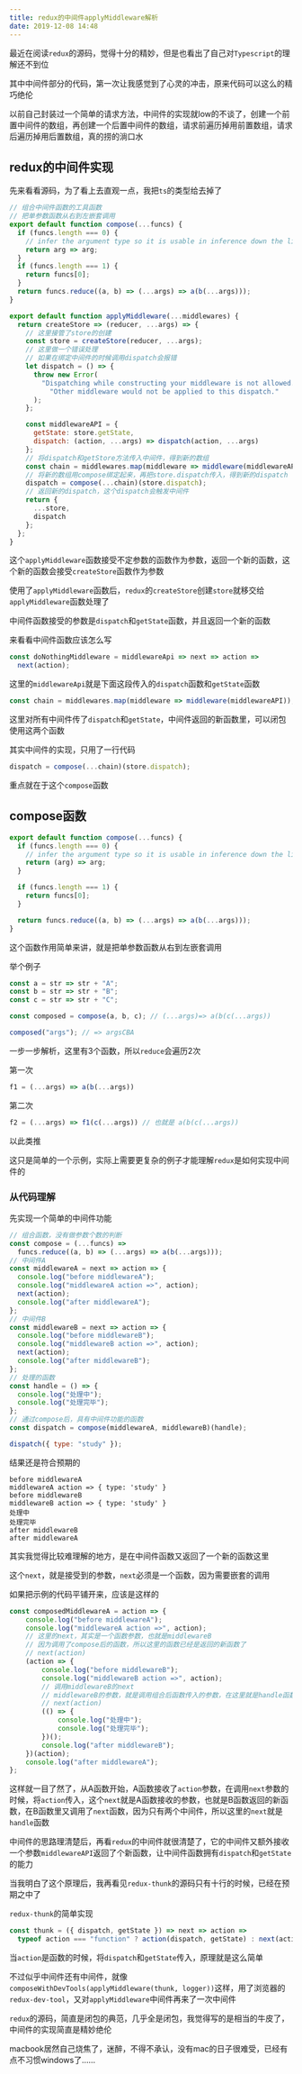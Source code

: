 ```yaml
---
title: redux的中间件applyMiddleware解析
date: 2019-12-08 14:48
---
```


最近在阅读`redux`的源码，觉得十分的精妙，但是也看出了自己对`Typescript`的理解还不到位

其中中间件部分的代码，第一次让我感觉到了心灵的冲击，原来代码可以这么的精巧绝伦

以前自己封装过一个简单的请求方法，中间件的实现就low的不谈了，创建一个前置中间件的数组，再创建一个后置中间件的数组，请求前遍历掉用前置数组，请求后遍历掉用后置数组，真的捞的淌口水

## redux的中间件实现

先来看看源码，为了看上去直观一点，我把`ts`的类型给去掉了

```javascript
// 组合中间件函数的工具函数
// 把单参数函数从右到左嵌套调用
export default function compose(...funcs) {
  if (funcs.length === 0) {
    // infer the argument type so it is usable in inference down the line
    return arg => arg;
  }
  if (funcs.length === 1) {
    return funcs[0];
  }
  return funcs.reduce((a, b) => (...args) => a(b(...args)));
}

export default function applyMiddleware(...middlewares) {
  return createStore => (reducer, ...args) => {
    // 这里接管了store的创建
    const store = createStore(reducer, ...args);
    // 这里做一个错误处理
    // 如果在绑定中间件的时候调用dispatch会报错
    let dispatch = () => {
      throw new Error(
        "Dispatching while constructing your middleware is not allowed. " +
          "Other middleware would not be applied to this dispatch."
      );
    };

    const middlewareAPI = {
      getState: store.getState,
      dispatch: (action, ...args) => dispatch(action, ...args)
    };
    // 将dispatch和getStore方法传入中间件，得到新的数组
    const chain = middlewares.map(middleware => middleware(middlewareAPI));
    // 将新的数组用compose绑定起来，再把store.dispatch传入，得到新的dispatch
    dispatch = compose(...chain)(store.dispatch);
    // 返回新的dispatch，这个dispatch会触发中间件
    return {
      ...store,
      dispatch
    };
  };
}
```

这个`applyMiddleware`函数接受不定参数的函数作为参数，返回一个新的函数，这个新的函数会接受`createStore`函数作为参数

使用了`applyMiddleware`函数后，`redux`的`createStore`创建`store`就移交给`applyMiddleware`函数处理了

中间件函数接受的参数是`dispatch`和`getState`函数，并且返回一个新的函数

来看看中间件函数应该怎么写

```javascript
const doNothingMiddleware = middlewareApi => next => action =>
  next(action);
```

这里的`middlewareApi`就是下面这段传入的`dispatch`函数和`getState`函数

```javascript
const chain = middlewares.map(middleware => middleware(middlewareAPI));
```

这里对所有中间件传了`dispatch`和`getState`，中间件返回的新函数里，可以闭包使用这两个函数

其实中间件的实现，只用了一行代码

```javascript
dispatch = compose(...chain)(store.dispatch);
```

重点就在于这个`compose`函数

## compose函数

```javascript
export default function compose(...funcs) {
  if (funcs.length === 0) {
    // infer the argument type so it is usable in inference down the line
    return (arg) => arg;
  }

  if (funcs.length === 1) {
    return funcs[0];
  }

  return funcs.reduce((a, b) => (...args) => a(b(...args)));
}

```

这个函数作用简单来讲，就是把单参数函数从右到左嵌套调用

举个例子

```javascript
const a = str => str + "A";
const b = str => str + "B";
const c = str => str + "C";

const composed = compose(a, b, c); // (...args)=> a(b(c(...args))

composed("args"); // => argsCBA
```

一步一步解析，这里有3个函数，所以`reduce`会遍历2次

第一次

```javascript
f1 = (...args) => a(b(...args))
```

第二次

```javascript
f2 = (...args) => f1(c(...args)) // 也就是 a(b(c(...args))
```

以此类推

这只是简单的一个示例，实际上需要更复杂的例子才能理解`redux`是如何实现中间件的

### 从代码理解

先实现一个简单的中间件功能

```javascript
// 组合函数，没有做参数个数的判断
const compose = (...funcs) =>
  funcs.reduce((a, b) => (...args) => a(b(...args)));
// 中间件A
const middlewareA = next => action => {
  console.log("before middlewareA");
  console.log("middlewareA action =>", action);
  next(action);
  console.log("after middlewareA");
};
// 中间件B
const middlewareB = next => action => {
  console.log("before middlewareB");
  console.log("middlewareB action =>", action);
  next(action);
  console.log("after middlewareB");
};
// 处理的函数
const handle = () => {
  console.log("处理中");
  console.log("处理完毕");
};
// 通过compose后，具有中间件功能的函数
const dispatch = compose(middlewareA, middlewareB)(handle);

dispatch({ type: "study" });
```

结果还是符合预期的

```text
before middlewareA
middlewareA action => { type: 'study' }
before middlewareB
middlewareB action => { type: 'study' }
处理中
处理完毕
after middlewareB
after middlewareA
```

其实我觉得比较难理解的地方，是在中间件函数又返回了一个新的函数这里

这个`next`，就是接受到的参数，`next`必须是一个函数，因为需要嵌套的调用

如果把示例的代码平铺开来，应该是这样的

```javascript
const composedMiddlewareA = action => {
    console.log("before middlewareA");
    console.log("middlewareA action =>", action);
    // 这里的next，其实是一个函数参数，也就是middlewareB
    // 因为调用了compose后的函数，所以这里的函数已经是返回的新函数了
    // next(action)
    (action => {
        console.log("before middlewareB");
        console.log("middlewareB action =>", action);
        // 调用middlewareB的next
        // middlewareB的参数，就是调用组合后函数传入的参数，在这里就是handle函数
        // next(action)
        (() => {
            console.log("处理中");
            console.log("处理完毕");
        })();
        console.log("after middlewareB");
    })(action);
    console.log("after middlewareA");
};
```

这样就一目了然了，从A函数开始，A函数接收了`action`参数，在调用`next`参数的时候，将`action`传入，这个`next`就是A函数接收的参数，也就是B函数返回的新函数，在B函数里又调用了`next`函数，因为只有两个中间件，所以这里的`next`就是`handle`函数

中间件的思路理清楚后，再看`redux`的中间件就很清楚了，它的中间件又额外接收一个参数`middlewareAPI`返回了个新函数，让中间件函数拥有`dispatch`和`getState`的能力

当我明白了这个原理后，我再看见`redux-thunk`的源码只有十行的时候，已经在预期之中了

`redux-thunk`的简单实现

```javascript
const thunk = ({ dispatch, getState }) => next => action =>
  typeof action === "function" ? action(dispatch, getState) : next(action);
```

当`action`是函数的时候，将`dispatch`和`getState`传入，原理就是这么简单

不过似乎中间件还有中间件，就像`composeWithDevTools(applyMiddleware(thunk, logger))`这样，用了浏览器的`redux-dev-tool`，又对`applyMiddleware`中间件再来了一次中间件



`redux`的源码，简直是闭包的典范，几乎全是闭包，我觉得写的是相当的牛皮了，中间件的实现简直是精妙绝伦

macbook居然自己烧焦了，迷醉，不得不承认，没有mac的日子很难受，已经有点不习惯windows了……

